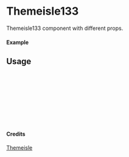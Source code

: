 
<Meta of={Themeisle133} title="Themeisle/Themeisle133" />

# Themeisle133

Themeisle133 component with different props.

#### Example

<Canvas of={Themeisle133.Primary} />

## Usage

```ts
import { Themeisle133 } from "yadl-ui";

const Example = () => {
  return (
      <Themeisle133 />
  );
};

export default Example;
```

#### Credits
[Themeisle](https://themeisle.com/illustrations)
